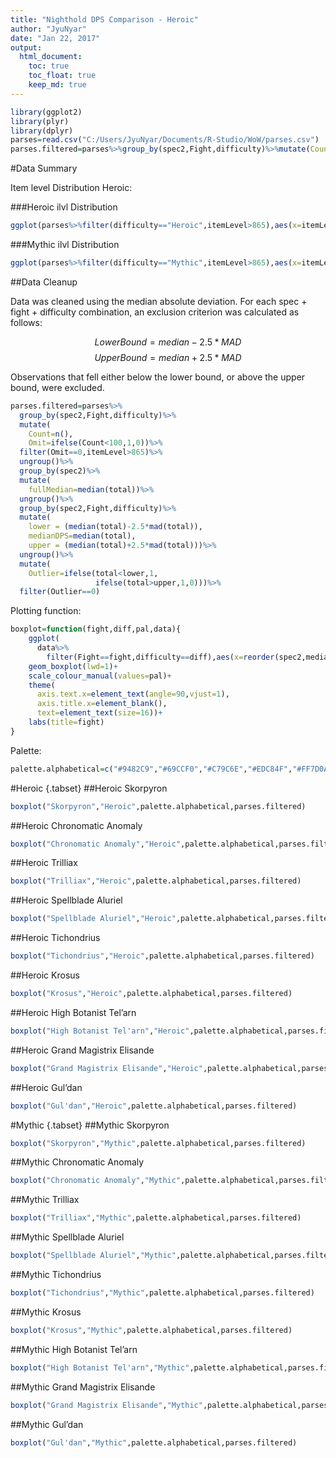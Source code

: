 ---
title: "Nighthold DPS Comparison - Heroic"
author: "JyuNyar"
date: "Jan 22, 2017"
output: 
  html_document:
    toc: true
    toc_float: true
    keep_md: true
---

```{r setup,echo=FALSE, results='hide', message=FALSE, warning=FALSE}
library(ggplot2)
library(plyr)
library(dplyr)
parses=read.csv("C:/Users/JyuNyar/Documents/R-Studio/WoW/parses.csv")
parses.filtered=parses%>%group_by(spec2,Fight,difficulty)%>%mutate(Count=n(),Omit=ifelse(Count<100,1,0))%>%filter(Omit==0,itemLevel>865)%>%ungroup()%>%group_by(spec2)%>%mutate(fullMedian=median(total))%>%ungroup()%>%group_by(spec2,Fight,difficulty)%>%mutate(lower = (median(total)-2.5*mad(total)),medianDPS=median(total),upper = (median(total)+2.5*mad(total)))%>%ungroup()%>%mutate(Outlier=ifelse(total<lower,1,ifelse(total>upper,1,0)))%>%filter(Outlier==0)
```

#Data Summary

Item level Distribution Heroic: 

###Heroic ilvl Distribution
```{r heroic_hist,fig.width=6,fig.height=5,dpi=200}
ggplot(parses%>%filter(difficulty=="Heroic",itemLevel>865),aes(x=itemLevel))+geom_histogram(binwidth=1)+ggtitle("ilvl Distrution for all Heroic Parses")
```

###Mythic ilvl Distribution
```{r mythic_hist,fig.width=6,fig.height=5,dpi=200}
ggplot(parses%>%filter(difficulty=="Mythic",itemLevel>865),aes(x=itemLevel))+geom_histogram(binwidth=1)+ggtitle("ilvl Distrution for all Mythic Parses")
```


##Data Cleanup

Data was cleaned using the median absolute deviation. For each spec + fight + difficulty combination, an exclusion criterion was calculated as follows:

$$Lower Bound = median - 2.5*MAD$$
$$Upper Bound = median + 2.5*MAD$$

Observations that fell either below the lower bound, or above the upper bound, were excluded.

```{r data_setup, message=FALSE, warning=FALSE}
parses.filtered=parses%>%
  group_by(spec2,Fight,difficulty)%>%
  mutate(
    Count=n(),
    Omit=ifelse(Count<100,1,0))%>%
  filter(Omit==0,itemLevel>865)%>%
  ungroup()%>%
  group_by(spec2)%>%
  mutate(
    fullMedian=median(total))%>%
  ungroup()%>%
  group_by(spec2,Fight,difficulty)%>%
  mutate(
    lower = (median(total)-2.5*mad(total)),
    medianDPS=median(total),
    upper = (median(total)+2.5*mad(total)))%>%
  ungroup()%>%
  mutate(
    Outlier=ifelse(total<lower,1,
                   ifelse(total>upper,1,0)))%>%
  filter(Outlier==0)
```

Plotting function:

```{r boxplot_function}
boxplot=function(fight,diff,pal,data){
    ggplot(
      data%>%
        filter(Fight==fight,difficulty==diff),aes(x=reorder(spec2,medianDPS),y=total,color=spec2))+
    geom_boxplot(lwd=1)+
    scale_colour_manual(values=pal)+
    theme(
      axis.text.x=element_text(angle=90,vjust=1),
      axis.title.x=element_blank(),
      text=element_text(size=16))+
    labs(title=fight)
}
```

Palette:
```{r palette}
palette.alphabetical=c("#9482C9","#69CCF0","#C79C6E","#EDC84F","#FF7D0A","#ABD473","#7661B2","#BDAEE8","#0070DE","#63AAF0","#FFAA60","#2AC1F8","#48AACD","#C41F3B","#9B7954","#A330C9","#8BD428","#FFC300","#F58CBA","#000000","#E3C153","#BDD69A","#97001A","#00FF96")
```

#Heroic {.tabset}
##Heroic Skorpyron
```{r heroic_skorpyron,fig.width=14,fig.height=5,dpi=200,message=FALSE, warning=FALSE}
boxplot("Skorpyron","Heroic",palette.alphabetical,parses.filtered)
```

##Heroic Chronomatic Anomaly
```{r heroic_anomaly,fig.width=14,fig.height=5,dpi=200,message=FALSE, warning=FALSE}
boxplot("Chronomatic Anomaly","Heroic",palette.alphabetical,parses.filtered)

```

##Heroic Trilliax
```{r heroic_trilliax,fig.width=14,fig.height=5,dpi=200,message=FALSE, warning=FALSE}
boxplot("Trilliax","Heroic",palette.alphabetical,parses.filtered)
```

##Heroic Spellblade Aluriel
```{r heroic_aluriel,fig.width=14,fig.height=5,dpi=200,message=FALSE, warning=FALSE}
boxplot("Spellblade Aluriel","Heroic",palette.alphabetical,parses.filtered)
```

##Heroic Tichondrius
```{r heroic_tichondrius,fig.width=14,fig.height=5,dpi=200,message=FALSE, warning=FALSE}
boxplot("Tichondrius","Heroic",palette.alphabetical,parses.filtered)
```

##Heroic Krosus
```{r heroic_krosus,fig.width=14,fig.height=5,dpi=200,message=FALSE, warning=FALSE}
boxplot("Krosus","Heroic",palette.alphabetical,parses.filtered)
```

##Heroic High Botanist Tel'arn
```{r heroic_botanist,fig.width=14,fig.height=5,dpi=200,message=FALSE, warning=FALSE}
boxplot("High Botanist Tel'arn","Heroic",palette.alphabetical,parses.filtered)
```

##Heroic Grand Magistrix Elisande
```{r heroic_elisande,fig.width=14,fig.height=5,dpi=200,message=FALSE, warning=FALSE}
boxplot("Grand Magistrix Elisande","Heroic",palette.alphabetical,parses.filtered)
```

##Heroic Gul'dan
```{r heroic_guldan,fig.width=14,fig.height=5,dpi=200,message=FALSE, warning=FALSE}
boxplot("Gul'dan","Heroic",palette.alphabetical,parses.filtered)
```

#Mythic {.tabset}
##Mythic Skorpyron
```{r Mythic_skorpyron,fig.width=14,fig.height=5,dpi=200,message=FALSE, warning=FALSE}
boxplot("Skorpyron","Mythic",palette.alphabetical,parses.filtered)
```

##Mythic Chronomatic Anomaly
```{r Mythic_anomaly,fig.width=14,fig.height=5,dpi=200,message=FALSE, warning=FALSE}
boxplot("Chronomatic Anomaly","Mythic",palette.alphabetical,parses.filtered)

```

##Mythic Trilliax
```{r Mythic_trilliax,fig.width=14,fig.height=5,dpi=200,message=FALSE, warning=FALSE}
boxplot("Trilliax","Mythic",palette.alphabetical,parses.filtered)
```

##Mythic Spellblade Aluriel
```{r Mythic_aluriel,fig.width=14,fig.height=5,dpi=200,message=FALSE, warning=FALSE}
boxplot("Spellblade Aluriel","Mythic",palette.alphabetical,parses.filtered)
```

##Mythic Tichondrius
```{r Mythic_tichondrius,fig.width=14,fig.height=5,dpi=200,message=FALSE, warning=FALSE}
boxplot("Tichondrius","Mythic",palette.alphabetical,parses.filtered)
```

##Mythic Krosus
```{r Mythic_krosus,fig.width=14,fig.height=5,dpi=200,message=FALSE, warning=FALSE}
boxplot("Krosus","Mythic",palette.alphabetical,parses.filtered)
```

##Mythic High Botanist Tel'arn
```{r Mythic_botanist,fig.width=14,fig.height=5,dpi=200,message=FALSE, warning=FALSE}
boxplot("High Botanist Tel'arn","Mythic",palette.alphabetical,parses.filtered)
```

##Mythic Grand Magistrix Elisande
```{r Mythic_elisande,fig.width=14,fig.height=5,dpi=200,message=FALSE, warning=FALSE}
boxplot("Grand Magistrix Elisande","Mythic",palette.alphabetical,parses.filtered)
```

##Mythic Gul'dan
```{r Mythic_guldan,fig.width=14,fig.height=5,dpi=200,message=FALSE, warning=FALSE}
boxplot("Gul'dan","Mythic",palette.alphabetical,parses.filtered)
```
